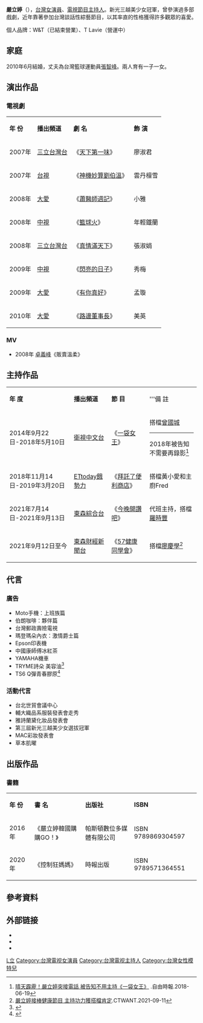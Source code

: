 {{藝人
| 姓名 = 嚴立婷
| 類型 = 主持人
| 圖片 = 
| 圖片尺寸 = 
| 圖片簡介 = 
| 稱號 = 
| 羅馬拼音 = Yan Li Ting
| 英文名 = Tina
| 綽號 = 嚴哥
| 兒女 = 1子1女
| 國籍 ={{ROC}}
| 出生日期 = {{birth date and age|1981|12|24}}
| 出生地點 = {{TWN}}
| 職業 = [[演員|演員]]、[[主持人|主持人]]
| 語言 = [[中華民國國語|國語]]、[[台語|台語]]、[[英語|英語]]、韓文
| 配偶 = [[張智峰|張智峰]]（2010年結婚）
| 出身地 = {{TWN}}
| 出道日期 = {{start date and age|2007}}
| 出道作 =  《[[天下第一味|天下第一味]]》
| 代表作 =
| 活躍年代 = 2007年至今
| 網站 = 
| 經紀公司 = [https://www.facebook.com/yiteng0307 藝騰娛樂]
| imdb = 6182006
}}

'''嚴立婷'''（{{bd|1981年|12月24日}}），[[台灣|台灣]][[女演員|女演員]]、[[電視|電視]][[節目主持人|節目主持人]]。新光三越美少女冠軍，曾參演過多部戲劇，近年靠著參加台灣談話性綜藝節目，以其率直的性格獲得許多觀眾的喜愛。

個人品牌：W&T（已結束營業）、T Lavie（營運中）

==家庭==
2010年6月結婚，丈夫為台灣籃球運動員[[張智峰|張智峰]]。兩人育有一子一女。

==演出作品==
=== 電視劇 ===
{| class="wikitable"
|- bgcolor="#B6B6F9" align="center"
|'''年 份'''||'''播出頻道'''||'''劇 名'''||'''飾 演'''
|-align="center"
|2007年
|[[三立台灣台|三立台灣台]]
|《[[天下第一味|天下第一味]]》
|廖淑君
|-align="center"
|2007年
|[[台視|台視]]
|《[[神機妙算劉伯溫|神機妙算劉伯溫]]》
|雲丹檀雪
|-align="center"
|2008年
|[[大愛|大愛]]
|《[[蕭醫師週記|蕭醫師週記]]》
|小雅
|-align="center"
|2008年
|[[中視|中視]]
|《[[籃球火|籃球火]]》
|年輕鐵蘭
|-align="center"
|2008年
|[[三立台灣台|三立台灣台]]
|《[[真情滿天下|真情滿天下]]》
|張淑娟
|-align="center"
|2009年
|[[中視|中視]]
|《[[閃亮的日子_(電視劇)|閃亮的日子]]》
|秀梅
|-align="center"
|2009年
|[[大愛|大愛]]
|《[[有你真好_(電視劇)|有你真好]]》
|孟璇
|-align="center"
|2010年
|[[大愛|大愛]]
|《[[路邊董事長|路邊董事長]]》
|美英
|}

=== MV ===
*2008年 [[卓義峰|卓義峰]]《販賣溫柔》

==主持作品==
{| class="wikitable"
|- bgcolor="#B6B6F9" align="center"
|'''年 度'''||'''播出頻道'''||'''節 目'''||'''備 註
|-align="center"
| 2014年9月22日-2018年5月10日 || [[衛視中文台|衛視中文台]] ||  《[[一袋女王|一袋女王]]》 || 搭檔[[曾國城|曾國城]]<hr>2018年被告知不需要再錄影<REF>
[http://ent.ltn.com.tw/news/breakingnews/2462491 晴天霹靂！嚴立婷突接電話 被告知不用主持《一袋女王》] {{Wayback|url=http://ent.ltn.com.tw/news/breakingnews/2462491 |date=20181116131601 }}.自由時報.2018-06-19
</REF>
|-align="center"
| 2018年11月14日-2019年3月20日 ||[[ETtoday餓勢力|ETtoday餓勢力]]||《[[拜託了便利商店|拜託了便利商店]]》 ||搭檔黃小愛和主廚Fred
|-align="center"
| 2021年7月14日-2021年9月13日 ||[[東森綜合台|東森綜合台]]||《[[今晚開讚吧|今晚開讚吧]]》 ||代班主持，搭檔[[羅時豐|羅時豐]]
|-align="center"
| 2021年9月12日至今 ||[[東森財經新聞台|東森財經新聞台]]||《[[57健康同學會|57健康同學會]]》 ||搭檔[[廖慶學|廖慶學]]<ref>[http://www.ctwant.com/article/139202 嚴立婷接棒健康節目 主持功力獲搭檔肯定].CTWANT.2021-09-11</ref>
|}

==代言==
=== 廣告 ===
*Moto手機：上班族篇
*伯朗咖啡：夥伴篇
*台灣郵政壽險電視
*瑪登瑪朵內衣：激情爵士篇
*Epson印表機
*中國康師傅冰紅茶
*YAMAHA機車
*TRYME詩朵 美容油<ref>{{Cite web |url=https://www.youtube.com/watch?v=Lg0jYwHl3dw |title=TRYME詩朵 美容油|access-date=2019-05-17}}</ref>
*TS6 Q彈青春膠原<ref>{{Cite web |url=https://www.youtube.com/watch?v=sIoUgZuLc4M |title=TS6 Q彈青春膠原|access-date=2020-09-04}}</ref>

=== 活動代言 ===
*台北世貿會議中心
*輔大織品系服裝發表會走秀
*雅詩蘭黛化妝品發表會
*第三屆新光三越美少女選拔冠軍
*MAC彩妝發表會
*草本肌曜

==出版作品==
===書籍===
{|class="wikitable" 
|-bgcolor="#B6B6F9" align=center
|'''年 份'''||'''書 名'''||'''出版社'''||'''ISBN'''
|-
|2016年||《嚴立婷韓國購購GO！》||帕斯頓數位多媒體有限公司||ISBN 9789869304597
|-
|2020年||《控制狂媽媽》||時報出版||ISBN 9789571364551
|}

== 參考資料 ==
{{reflist}}

==外部链接==
*{{Instagram|love_mytwbaby}}
*{{Facebook|嚴立婷-Willson-Tina-137344156280957/}}
*{{Sinaweibo|1224tingting}}

[[Category:嚴姓|L立]]
[[Category:台灣電视女演員|Category:台灣電视女演員]]
[[Category:台灣電视主持人|Category:台灣電视主持人]]
[[Category:台灣女性模特兒|Category:台灣女性模特兒]]